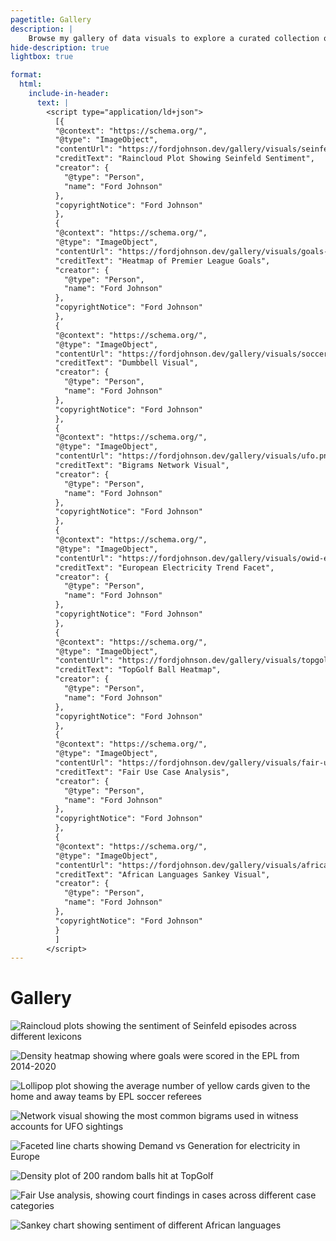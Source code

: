 ```yaml
---
pagetitle: Gallery
description: |
    Browse my gallery of data visuals to explore a curated collection of charts, graphs, and dashboards that bring data to life.
hide-description: true
lightbox: true

format:
  html:
    include-in-header:
      text: |
        <script type="application/ld+json">
          [{
          "@context": "https://schema.org/",
          "@type": "ImageObject",
          "contentUrl": "https://fordjohnson.dev/gallery/visuals/seinfeld-sentiment.png",
          "creditText": "Raincloud Plot Showing Seinfeld Sentiment",
          "creator": {
            "@type": "Person",
            "name": "Ford Johnson"
          },
          "copyrightNotice": "Ford Johnson"
          },
          {
          "@context": "https://schema.org/",
          "@type": "ImageObject",
          "contentUrl": "https://fordjohnson.dev/gallery/visuals/goals-foot.png",
          "creditText": "Heatmap of Premier League Goals",
          "creator": {
            "@type": "Person",
            "name": "Ford Johnson"
          },
          "copyrightNotice": "Ford Johnson"
          },
          {
          "@context": "https://schema.org/",
          "@type": "ImageObject",
          "contentUrl": "https://fordjohnson.dev/gallery/visuals/soccer.png",
          "creditText": "Dumbbell Visual",
          "creator": {
            "@type": "Person",
            "name": "Ford Johnson"
          },
          "copyrightNotice": "Ford Johnson"
          },
          {
          "@context": "https://schema.org/",
          "@type": "ImageObject",
          "contentUrl": "https://fordjohnson.dev/gallery/visuals/ufo.png",
          "creditText": "Bigrams Network Visual",
          "creator": {
            "@type": "Person",
            "name": "Ford Johnson"
          },
          "copyrightNotice": "Ford Johnson"
          },
          {
          "@context": "https://schema.org/",
          "@type": "ImageObject",
          "contentUrl": "https://fordjohnson.dev/gallery/visuals/owid-energy.png",
          "creditText": "European Electricity Trend Facet",
          "creator": {
            "@type": "Person",
            "name": "Ford Johnson"
          },
          "copyrightNotice": "Ford Johnson"
          },
          {
          "@context": "https://schema.org/",
          "@type": "ImageObject",
          "contentUrl": "https://fordjohnson.dev/gallery/visuals/topgolf.png",
          "creditText": "TopGolf Ball Heatmap",
          "creator": {
            "@type": "Person",
            "name": "Ford Johnson"
          },
          "copyrightNotice": "Ford Johnson"
          },
          {
          "@context": "https://schema.org/",
          "@type": "ImageObject",
          "contentUrl": "https://fordjohnson.dev/gallery/visuals/fair-use.png",
          "creditText": "Fair Use Case Analysis",
          "creator": {
            "@type": "Person",
            "name": "Ford Johnson"
          },
          "copyrightNotice": "Ford Johnson"
          },
          {
          "@context": "https://schema.org/",
          "@type": "ImageObject",
          "contentUrl": "https://fordjohnson.dev/gallery/visuals/african-languages.png",
          "creditText": "African Languages Sankey Visual",
          "creator": {
            "@type": "Person",
            "name": "Ford Johnson"
          },
          "copyrightNotice": "Ford Johnson"
          }
          ]
        </script>
---
```


::: {.column-page}
::: {.gallery-title}
<h1 class="title">Gallery</h1>

:::
:::

:::::: column-screen-inset
::::: gallery-row
::: gallery-column

![](visuals/seinfeld-sentiment.png){alt="Raincloud plots showing the sentiment of Seinfeld episodes across different lexicons" group="lightbox-gallery"}

![](visuals/goals-foot.png){alt="Density heatmap showing where goals were scored in the EPL from 2014-2020" group="lightbox-gallery"}

![](visuals/soccer.png){alt="Lollipop plot showing the average number of yellow cards given to the home and away teams by EPL soccer referees" group="lightbox-gallery"}

![](visuals/ufo.png){alt="Network visual showing the most common bigrams used in witness accounts for UFO sightings" group="lightbox-gallery"}

:::

::: gallery-column

![](visuals/owid-energy.png){alt="Faceted line charts showing Demand vs Generation for electricity in Europe" group="lightbox-gallery"}

![](visuals/topgolf.png){alt="Density plot of 200 random balls hit at TopGolf" group="lightbox-gallery"}

![](visuals/fair-use.png){alt="Fair Use analysis, showing court findings in cases across different case categories" group="lightbox-gallery"}

![](visuals/african-languages.png){alt="Sankey chart showing sentiment of different African languages" group="lightbox-gallery"}

:::
:::::
::::::
